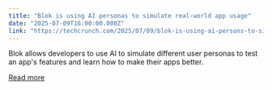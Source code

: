 ```yaml
---
title: "Blok is using AI personas to simulate real-world app usage"
date: "2025-07-09T16:00:00.000Z"
link: "https://techcrunch.com/2025/07/09/blok-is-using-ai-persons-to-simulate-real-world-app-usage/"
---
```


Blok allows developers to use AI to simulate different user personas to test an app's features and learn how to make their apps better.

[Read more](https://techcrunch.com/2025/07/09/blok-is-using-ai-persons-to-simulate-real-world-app-usage/)
